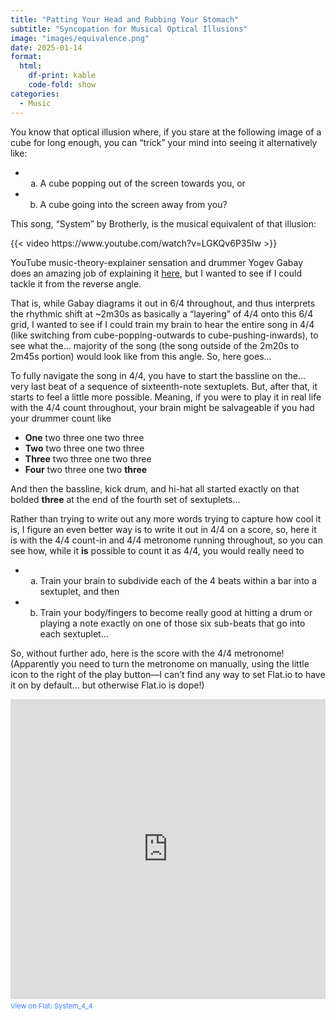 ```yaml
---
title: "Patting Your Head and Rubbing Your Stomach"
subtitle: "Syncopation for Musical Optical Illusions"
image: "images/equivalence.png"
date: 2025-01-14
format:
  html:
    df-print: kable
    code-fold: show
categories:
  - Music
---
```


You know that optical illusion where, if you stare at the following image of a cube for long enough, you can "trick" your mind into seeing it alternatively like:

* (a) A cube popping out of the screen towards you, or
* (b) A cube going into the screen away from you?

This song, "System" by Brotherly, is the musical equivalent of that illusion:

{{< video https://www.youtube.com/watch?v=LGKQv6P35Iw >}}

YouTube music-theory-explainer sensation and drummer Yogev Gabay does an amazing job of explaining it [here](https://www.youtube.com/watch?v=vTn0cVN6Abs), but I wanted to see if I could tackle it from the reverse angle.

That is, while Gabay diagrams it out in 6/4 throughout, and thus interprets the rhythmic shift at ~2m30s as basically a "layering" of 4/4 onto this 6/4 grid, I wanted to see if I could train my brain to hear the entire song in 4/4 (like switching from cube-popping-outwards to cube-pushing-inwards), to see what the... majority of the song (the song outside of the 2m20s to 2m45s portion) would look like from this angle. So, here goes...

To fully navigate the song in 4/4, you have to start the bassline on the... very last beat of a sequence of sixteenth-note sextuplets. But, after that, it starts to feel a little more possible. Meaning, if you were to play it in real life with the 4/4 count throughout, your brain might be salvageable if you had your drummer count like

* **One** two three one two three
* **Two** two three one two three
* **Three** two three one two three
* **Four** two three one two **three**

And then the bassline, kick drum, and hi-hat all started exactly on that bolded **three** at the end of the fourth set of sextuplets...

Rather than trying to write out any more words trying to capture how cool it is, I figure an even better way is to write it out in 4/4 on a score, so, here it is with the 4/4 count-in and 4/4 metronome running throughout, so you can see how, while it **is** possible to count it as 4/4, you would really need to

* (a) Train your brain to subdivide each of the 4 beats within a bar into a sextuplet, and then
* (b) Train your body/fingers to become really good at hitting a drum or playing a note exactly on one of those six sub-beats that go into each sextuplet...

So, without further ado, here is the score with the 4/4 metronome! (Apparently you need to turn the metronome on manually, using the little icon to the right of the play button---I can't find any way to set Flat.io to have it on by default... but otherwise Flat.io is dope!)

<iframe src="https://flat.io/embed/6785fd4cb6258a50958aefe3?_l=true&sharingKey=b88bb2451e991584e255f3f485068a149fcf40f4aeeb990b4f3e5b3d889e2d0e2698c778de83ebb8629bdf61ffb82a298c2d0dbdef66552e52330ca9b92dc16c&layout=responsive&parts=5e8dd179-0802-faac-de93-5f89bbb364fd,63d29d4c-7c48-4f45-7fb6-9d0a5feb8e59" height="480" width="100%" frameBorder="0" allowfullscreen allow="autoplay; midi"></iframe><div style="font-size: 11px; color: #3981FF;line-break: anywhere;word-break: normal;overflow: hidden;white-space: nowrap;text-overflow: ellipsis; font-family: Inter, Helvetica Neue, Helvetica, Arial, sans-serif,sans-serif;margin-top: 4px">View on <a href="https://flat.io" target="_blank" style="color: #3981FF; text-decoration: none;" title="Music notation software">Flat</a>: <a href="https://flat.io/score/6785fd4cb6258a50958aefe3?sharingKey=b88bb2451e991584e255f3f485068a149fcf40f4aeeb990b4f3e5b3d889e2d0e2698c778de83ebb8629bdf61ffb82a298c2d0dbdef66552e52330ca9b92dc16c" target="_blank" style="color: #3981FF; text-decoration: none;">System_4_4</a></div>